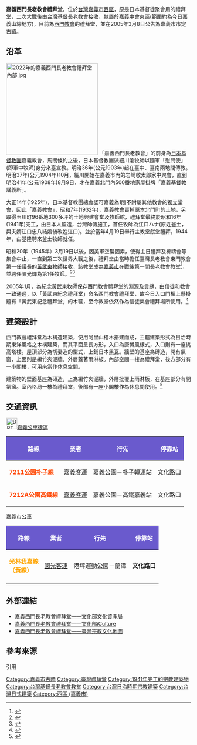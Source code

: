 {{tw monument
|name = 嘉義西門長老教會禮拜堂
|formername =黃武東紀念禮拜堂
|image = 2022年的嘉義西門長老教會禮拜堂.jpg
|imagename =西門長老教會禮拜堂
{{Infobox mapframe|tyep=shape|zoom=15|frame-width=280}}
|othername =
|formalname =
|level = 市定古蹟
|class = 其他
|time = {{flagicon|Empire of Japan}} 日本昭和16年（西元1941年）{{r|嘉}}
|material =
|location = {{TWN}}[[嘉義市|嘉義市]][[西區_(嘉義市)|西區]]導民里15鄰垂楊路309號
|open =
|cost =
|website =
|reg_url=https://nchdb.boch.gov.tw/assets/overview/monument/20050308000001
}}
'''嘉義西門長老教會禮拜堂'''，位於[[台灣|台灣]][[嘉義市|嘉義市]][[西區_(嘉義市)|西區]]，原是日本基督徒聚會用的禮拜堂，二次大戰後由[[台灣基督長老教會|台灣基督長老教會]]接收{{r|諸}}，隸屬於嘉義中會東區(範圍約為今日嘉義山線地方)，目前為[[西門教會|西門教會]]的禮拜堂，並在2005年3月8日公告為嘉義市市定古蹟{{r|文}}。

== 沿革 ==
[[File:2022年的嘉義西門長老教會禮拜堂內部.jpg|250px]]
「嘉義西門長老教會」的前身為[[日本基督教團|日本基督教團]]嘉義教會，馬關條約之後，日本基督教團派細川瀏牧師以隨軍「慰問使」(即軍中牧師)身分來臺宣教。明治36年(公元1903年)起在臺中、臺南兩地間傳教。明治37年(公元1904年)10月，細川開始在嘉義市內的岩崎敬太郎家中聚會，直到明治41年(公元1908年)8月9日，才在嘉義北門內500番地家屋掛牌「嘉義基督教講義所」。

大正14年(1925年)，日本基督教團總會認可嘉義為1間不附屬其他教會的獨立堂會，因此「嘉義教會」，昭和7年(1932年)，嘉義教會賣掉原本北門町的土地，另取得玉川町96番地300多坪的土地興建會堂及牧師館，禮拜堂最終於昭和16年(1941年)完工，由日本人監造，台灣師傅施工{{r|嘉}}，首任牧師為江口ハナ(原姓釜土，與夫婿江口忠八結婚後改姓江口)。並於當年4月19日舉行主教堂獻堂禮拜，1944年，由基隆聘來釜土牧師就任。

昭和20年（1945年）3月19日以後，因美軍空襲因素，使得主日禮拜及祈禱會等集會中止，一直到第二次世界大戰之後，禮拜堂由當時擔任臺灣長老教會東門教會第一任議長的[[黃武東|黃武東]]牧師接收，該教堂成為[[嘉義市|嘉義市]]在戰後第一間長老教會教堂{{r|嘉}}<ref>{{cite web | language = ja | author = 江口ハナ | title = 教會在戰時下的腳步 | url = http://www.laijohn.com/archives/pj/Eguchi,H/recollect/ministry/taiwan.htm | accessdate = 2017-11-23 | archiveurl = https://web.archive.org/web/20190605083411/http://www.laijohn.com/archives/pj/Eguchi,H/recollect/ministry/taiwan.htm | archivedate = 2019-06-05 | deadurl = no }}</ref>，並聘任陳光輝為第1任牧師。<ref>{{Cite book|title=《黃武東回憶錄－臺灣長老教會發展史》|last=黃|first=武東|publisher=前衛出版|year=1989|isbn=|location=臺北市|language=zh-tw}}</ref><ref>{{Cite book|title=《臺灣基督長老教會嘉義西門教會設教六十週年紀念》|last=|first=|publisher=臺灣基督長老教會嘉義西門教會|year=2006|isbn=|location=嘉義市|language=zh-tw}}</ref>


2005年1月，為紀念黃武東牧師保存西門教會禮拜堂的淵源及貢獻，由信徒和教會一致通過，以「黃武東紀念禮拜堂」命名西門教會禮拜堂，故今日入口門楣上懸掛題有「黃武東紀念禮拜堂」的木匾，至今教堂依然作為信徒集會禮拜場所使用。<ref>{{Cite web|title=〈「黃武東紀念禮拜堂」命名緣由〉|url=https://tcnn.org.tw/archives/17536|author=趙振弍|date=2013-10-23|publisher=台灣教會公報|language=zh-tw|archive-url=https://web.archive.org/web/20220110053531/https://tcnn.org.tw/archives/17536|archive-date=2022-01-10|access-date=2022-01-10|dead-url=no}}</ref>

== 建築設計 ==
西門教會禮拜堂為木構造建築，使用阿里山檜木搭建而成，主體建築形式為日治時期東洋風格之木構建築，而其平面呈長方形，入口為唐博風樣式，入口則有一座挑高塔樓{{r|嘉}}。屋頂部分為切妻造的型式，上鋪日本黑瓦{{r|諸}}。牆壁的基座為磚造，開有氣窗，上面則是編竹夾泥牆，外層蓋著雨淋板{{r|嘉}}。內部空間一樓為禮拜堂，後方部分有一小閣樓，可用來當作休息空間{{r|嘉}}。

建築物的壁面基座為磚造，上為編竹夾泥牆，外層批覆上雨淋板，在基座部分有開氣窗。室內格局一樓為禮拜堂，後部有一座小閣樓作為休息間使用。<ref>{{Cite book|title=《嘉義西門長老教會禮拜堂調查研究計畫》|last=漢光|first=建築師事務所|publisher=嘉義市文化局|year=2008|isbn=|location=嘉義市|language=zh-tw}}</ref>

==交通資訊==
;[[File:BRT_Chiayi_CIS_(English_Type_1).svg|30px]][[嘉義公車捷運|嘉義公車捷運]]
{| class="wikitable" width="100%" align="center"
! style="background: #6a5acd; color: #ffffff;"|路線!!style="background: #6a5acd; color: #ffffff;"|業者!!style="background: #6a5acd; color: #ffffff;"|行先!!style="background: #6a5acd; color: #ffffff;"|停靠站
|-align=center
|<font color=orangered>'''7211公園朴子線'''</font>||[[嘉義客運|嘉義客運]]||嘉義公園－朴子轉運站||文化路口
|-align=center
|<font color=orangered>'''7212A公園高鐵線'''</font>||[[嘉義客運|嘉義客運]]||嘉義公園－高鐵嘉義站||文化路口
|}

;[[嘉義市公車|嘉義市公車]]
{| class="wikitable" width="100%" align="center"
! style="background: #6a5acd; color: #ffffff;"|路線!!style="background: #6a5acd; color: #ffffff;"|業者!!style="background: #6a5acd; color: #ffffff;"|行先!!style="background: #6a5acd; color: #ffffff;"|停靠站
|-align=center
|<font color=orange>'''光林我嘉線<br/>（黃線）'''</font>||[[國光客運|國光客運]]||港坪運動公園－蘭潭||'''文化路口'''
|-
|}
== 外部連結 ==
*[https://nchdb.boch.gov.tw/assets/advanceSearch/monument/20050308000001 嘉義西門長老教會禮拜堂——文化部文化資產局] {{Wayback|url=https://nchdb.boch.gov.tw/assets/advanceSearch/monument/20050308000001 |date=20190606153404 }} 
*[https://cloud.culture.tw/frontsite/inquiry/emapInquiryAction.do?method=showEmapDetail&indexId=44577 嘉義西門長老教會禮拜堂——文化部iCulture] {{Wayback|url=https://cloud.culture.tw/frontsite/inquiry/emapInquiryAction.do?method=showEmapDetail&indexId=44577 |date=20220110053528 }} 
*[https://www.taiwangods.com/html/cultural/3_0011.aspx?i=100 嘉義西門長老教會禮拜堂——臺灣宗教文化地圖] {{Wayback|url=https://www.taiwangods.com/html/cultural/3_0011.aspx?i=100 |date=20220110053515 }}


== 參考來源 ==
;引用
{{portal bar|台灣|歷史|建築|border=no}}

{{reflist|30em|refs=
<ref name="文">{{cite web |url=https://nchdb.boch.gov.tw/assets/advanceSearch/monument/20050308000001 |title=嘉義西門長老教會禮拜堂 |publisher=文化部文化資產局 |accessdate= |archive-date=2019-06-06 |archive-url=https://web.archive.org/web/20190606153404/https://nchdb.boch.gov.tw/assets/advanceSearch/monument/20050308000001 |dead-url=no }}</ref>
<ref name="諸">{{cite book|author=蔡榮順（撰文）|title=《諸羅身影－嘉義市古蹟與歷史建築影像集》 |year=2005 |publisher=嘉義市文化局 |location=嘉義市 |isbn=986-00-1484-1 |pages=45頁 }}</ref>
<ref name="嘉">{{Cite web |url=https://nchdb.boch.gov.tw/assets/advanceSearch/monument/20050308000001 |title=文化部文化資產局——嘉義西門長老教會禮拜堂 |accessdate=2019-01-21 |archive-date=2019-06-06 |archive-url=https://web.archive.org/web/20190606153404/https://nchdb.boch.gov.tw/assets/advanceSearch/monument/20050308000001 |dead-url=no }}</ref>
}}

{{嘉義市文化資產}}
{{台灣縣市定古蹟}}

[[Category:嘉義市古蹟|Category:嘉義市古蹟]]
[[Category:臺灣禮拜堂|Category:臺灣禮拜堂]]
[[Category:1941年完工的宗教建築物|Category:1941年完工的宗教建築物]]
[[Category:台灣基督長老教會教堂|Category:台灣基督長老教會教堂]]
[[Category:台灣日治時期宗教建築|Category:台灣日治時期宗教建築]]
[[Category:台灣日式建築|Category:台灣日式建築]]
[[Category:西區_(嘉義市)|Category:西區 (嘉義市)]]